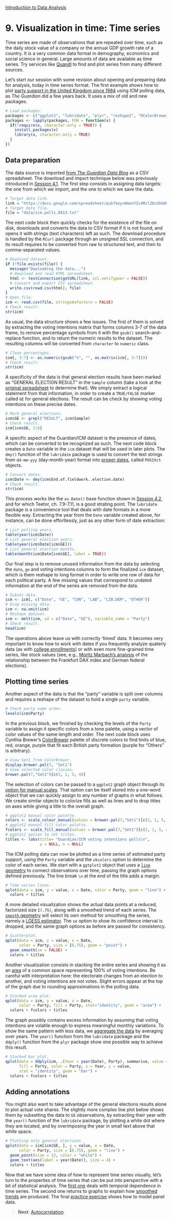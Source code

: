 <style>@import url(style.css);</style>
[Introduction to Data Analysis](index.html "Course index")

# 9. Visualization in time: Time series

Time series are made of observations that are repeated over time, such as the daily stock value of a company or the annual GDP growth rate of a country. It is a very common data format in demography, economics and social science in general. Large amounts of data are available as time series. Try services like [Quandl](http://www.quandl.com/) to find and plot series from many different sources.

Let's start our session with some revision about opening and preparing data for analysis, today in time series format. The first example shows how to plot [party support in the United Kingdom since 1984](http://www.guardian.co.uk/news/datablog/2009/oct/21/icm-poll-data-labour-conservatives) using ICM polling data, as _The Guardian_ did a few years back. It uses a mix of old and new packages.

```r
# Load packages.
packages <- c("ggplot2", "lubridate", "plyr", "reshape2", "RColorBrewer", "RCurl")
packages <- lapply(packages, FUN = function(x) {
  if(!require(x, character.only = TRUE)) {
    install.packages(x)
    library(x, character.only = TRUE)
  }
})
```

## Data preparation

The data source is imported [from *The Guardian Data Blog*](http://www.guardian.co.uk/news/datablog/2009/oct/21/icm-poll-data-labour-conservatives#data) as a CSV spreadsheet. The download and import technique below was previously introduced in [Session 4.1](041_dataio.html). The first step consists in assigning data targets: the one from which we import, and the one to which we save the data. 

```r
# Target data link.
link = "https://docs.google.com/spreadsheet/pub?key=0AonYZs4MzlZbcGhOdG0zTG1EWkVPOEY3OXRmOEIwZmc&output=csv"
# Target data file.
file = "data/icm.polls.8413.txt"
```

The next code block then quickly checks for the existence of the file on disk, downloads and converts the data to CSV format if it is not found, and opens it with strings (text characters) left as such. The download procedure is handled by the `RCurl` package through an unsigned SSL connection, and its result requires to be converted from raw to structured text, and then to comma-separated values.

```r
# Download dataset.
if (!file.exists(file)) {
  message("Dowloading the data...")
  # Download and read HTML spreadsheet.
  html <- textConnection(getURL(link, ssl.verifypeer = FALSE))
  # Convert and export CSV spreadsheet.
  write.csv(read.csv(html), file)
}
# Open file.
icm <- read.csv(file, stringsAsFactors = FALSE)
# Check result.
str(icm)
```

As usual, the data structure shows a few issues. The first of them is solved by extracting the voting intentions matrix that forms columns 3-7 of the data frame, to remove percentage symbols from it with the `gsub()` search-and-replace function, and to return the numeric results to the dataset. The resulting columns will be converted from `character` to `numeric` class.

```r
# Clean percentages.
icm[, 3:7] <- as.numeric(gsub("%", "", as.matrix(icm[, 3:7])))
# Check result.
str(icm)
```

A specificity of the data is that general election results have been marked as "GENERAL ELECTION RESULT" in the `Sample` column (take a look at the [original spreadsheet][data] to determine that). We simply extract a logical statement from that information, in order to create a `TRUE/FALSE` marker called `GE` for general elections. The result can be check by showing voting intentions on these precise dates.

[data]: http://spreadsheets.google.com/ccc?key=phNtm3LmDZEO8F79tf8B0fg

```r
# Mark general elections.
icm$GE <- grepl("RESULT", icm$Sample)
# Check result.
icm[icm$GE, 2:6]
```

A specific aspect of the Guardian/ICM dataset is the presence of dates, which can be converted to be recognized as such. The next code block creates a `Date` variable in the `icm` dataset that will be used in later plots. The `dmy()` function of the `lubridate` package is used to convert the text strings from `dd-mm-yyy` (day-month-year) format into [proper dates][xkcd-iso], called `POSIXct` objects.

[xkcd-iso]: http://xkcd.com/1179/

```r
# Convert dates.
icm$Date <- dmy(icm$End.of.fieldwork..election.date)
# Check result.
str(icm)
```

This process works like the `as.Date()` base function shown in [Session 4.2](042_reshaping.html), and for which Teetor, ch. 7.9-7.11, is a good strating point. The `lubridate` package is a convenience tool that deals with date formats in a more flexible way. Extracting the year from the `Date` variable created above, for instance, can be done effortlessly, just as any other form of date extraction:

```r
# List polling years.
table(year(icm$Date))
# List general election years.
table(year(icm$Date[icm$GE]))
# List general election months.
table(month(icm$Date[icm$GE], label = TRUE))
```

Our final step is to remove unused information from the data by selecting the `date`, `ge` and voting intentions columns to form the finalized `icm` dataset, which is them reshape to long format in order to write one row of data for each political party. A few missing values that correspond to undated information at the end of the series are removed from the data.

```r
# Subset data.
icm <- icm[, c("Date", "GE", "CON", "LAB", "LIB.DEM", "OTHER")]
# Drop missing data.
icm <- na.omit(icm)
# Reshape dataset.
icm <- melt(icm, id = c("Date", "GE"), variable_name = "Party")
# Check result.
head(icm)
```

The operations above leave us with correctly 'timed' data. It becomes very important to know how to work with dates if you frequently analyze quaterly data (as with [college enrollments][bryer]) or with even more fine-grained time series, like stock values (see, e.g., [Moritz Marbach's analysis][marbach] of the relationship between the Frankfurt DAX index and German federal elections).

[bryer]: http://www.r-bloggers.com/cut-dates-into-quarters/
[marbach]: http://rpubs.com/sumtxt/dax-volatility


## Plotting time series

Another aspect of the data is that the "party" variable is split over columns and requires a reshape of the dataset to hold a single `party` variable.

```r
# Check party name order.
levels(icm$Party)
```

In the previous block, we finished by checking the levels of the `Party` variable to assign it specific colors from a tone palette, using a vector of color values of the same length and order. The next code block uses Cynthia Brewer's [ColorBrewer][cb] palette of discrete colors to find tinits of blue, red, orange, purple that fit each British party formation (purple for "Others" is arbitrary).

```r
# View Set1 from ColorBrewer.
display.brewer.pal(7, "Set1")
# View selected color classes.
brewer.pal(7,"Set1")[c(2, 1, 5, 4)]
```

The selection of colors can be passed to a `ggplot2` graph object through its [option for manual scales][ggplot2-scm]. That option can be itself stored into a one-word object that we can quickly assign to any number of graphs in what follows. We create similar objects to colorize fills as well as lines and to drop titles on axes while giving a title to the overall graph.

```r
# ggplot2 manual color palette.
colors <- scale_colour_manual(values = brewer.pal(7,"Set1")[c(2, 1, 5, 4)])
# ggplot2 manual fill color palette.
fcolors <- scale_fill_manual(values = brewer.pal(7,"Set1")[c(2, 1, 5, 4)])
# ggplot2 option to set titles.
titles <- labs(title= "Guardian/ICM voting intentions polls\n",
               y = NULL, x = NULL)
```

The ICM polling data can now be plotted as a time series of estimated party support, using the `Party` variable and the `ukcolors` option to determine the color of each series. We start with a `ggtplot2` object that uses a [`line` geometry][ggplot2-line] to connect observations over time, passing the graph options defined previously. The line break `\n` at the end of the title adds a margin.

```r
# Time series lines.
qplot(data = icm, y = value, x = Date, color = Party, geom = "line") + 
  colors + titles
```

A more detailed visualization shows the actual data points at a reduced, factorized size `I(.75)`, along with a smoothed trend of each series. The [`smooth` geometry][ggplot2-smooth] will select its own method for smoothing the series, namely a [LOESS estimator][loess]. The `se` option to show its confidence interval is dropped, and the same graph options as before are passed for consistency.

```r
# Scatterplot.
qplot(data = icm, y = value, x = Date, 
      color = Party, size = I(.75), geom = "point") +
  geom_smooth(se = FALSE) + 
  colors + titles
```

Another visualization consists in stacking the entire series and showing it as an [area][ggplot2-area] of a common space representing 100% of voting intentions. Be careful with interpretation here: the electorate changes from an election to another, and voting intentions are not votes. Slight errors appear at the top of the graph due to rounding approximations in the polling data.

```r
# Stacked area plot.
qplot(data = icm, y = value, x = Date,
      color = Party, fill = Party, stat="identity", geom = "area") + 
  colors + fcolors + titles
```

The graph possibly contains excess information by assuming that voting intentions are volatile enough to express meaningful monthly variations. To show the same pattern with less data, we [aggregate the data][gs] by averaging over years. The `year()` function from the `lubridate` package and the `ddply()` function from the `plyr` package show one possible way to achieve this result.

```r
# Stacked bar plot.
qplot(data = ddply(icm, .(Year = year(Date), Party), summarise, value = mean(value)), 
      fill = Party, color = Party, x = Year, y = value, 
      stat = "identity", geom = "bar") + 
  colors + fcolors + titles
```

## Adding annotations

You might also want to take advantage of the general elections results alone to plot actual vote shares. The slightly more complex line plot below shows them by subsetting the data to `GE` observations, by extracting their year with the `year()` function of the `lubridate` package, by plotting a white dot where they are located, and by overimposing the year in small text above that white space.

```r
# Plotting only general elections.
qplot(data = icm[icm$GE, ], y = value, x = Date, 
      color = Party, size = I(.75), geom = "line") +
  geom_point(size = 12, color = "white") +
  geom_text(aes(label = year(Date)), size = 4) +
  colors + titles
```

[cb]: http://colorbrewer2.org/
[ggplot2-area]: http://docs.ggplot2.org/current/geom_area.html
[ggplot2-line]: http://docs.ggplot2.org/current/geom_line.html
[ggplot2-scm]: http://docs.ggplot2.org/current/scale_manual.html
[ggplot2-smooth]: http://docs.ggplot2.org/current/geom_smooth.html
[gs]: https://gastonsanchez.wordpress.com/2012/06/28/5-ways-to-do-some-calculation-by-groups/
[loess]: http://www.inside-r.org/r-doc/stats/loess

Now that we have some idea of how to represent time series visually, let's turn to the properties of time series that can be put into perspective with a bit of statistical analysis. The [first one][091] deals with temporal dependence in time series. The second one returns to graphs to explain how [smoothed trends][092] are produced. The final [practice exercise][093] shows how to model panel data.

[091]: 091_lags.html
[092]: 092_smoothing.html
[093]: 093_practice.html

> __Next__: [Autocorrelation](091_lags.html).

